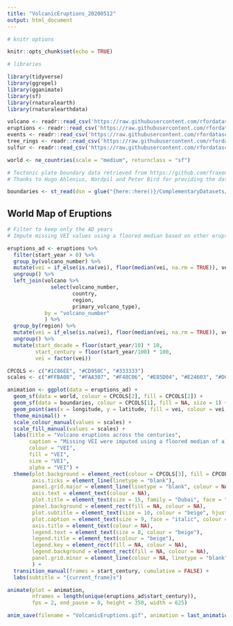 ```yaml
---
title: "VolcanicEruptions_20200512"
output: html_document
---
```


```r

# knitr options

knitr::opts_chunk$set(echo = TRUE)

# libraries

library(tidyverse)
library(ggrepel)
library(gganimate)
library(sf)
library(rnaturalearth)
library(rnaturalearthdata)

```

```r

volcano <- readr::read_csv('https://raw.githubusercontent.com/rfordatascience/tidytuesday/master/data/2020/2020-05-12/volcano.csv')
eruptions <- readr::read_csv('https://raw.githubusercontent.com/rfordatascience/tidytuesday/master/data/2020/2020-05-12/eruptions.csv')
events <- readr::read_csv('https://raw.githubusercontent.com/rfordatascience/tidytuesday/master/data/2020/2020-05-12/events.csv')
tree_rings <- readr::read_csv('https://raw.githubusercontent.com/rfordatascience/tidytuesday/master/data/2020/2020-05-12/tree_rings.csv')
sulfur <- readr::read_csv('https://raw.githubusercontent.com/rfordatascience/tidytuesday/master/data/2020/2020-05-12/sulfur.csv')

world <- ne_countries(scale = "medium", returnclass = "sf")

# Tectonic plate boundary data retrieved from https://github.com/fraxen/tectonicplates
# Thanks to Hugo Ahlenius, Nordpil and Peter Bird for providing the data

boundaries <- st_read(dsn = glue("{here::here()}/ComplementaryDatasets/PB2002_plates.json"), drivers = "GeoJSON")

```

## World Map of Eruptions

```r

# Filter to keep only the AD years
# Impute missing VEI values using a floored median based on other eruptions of the same volcano, or other eruptions in that region

eruptions_ad <- eruptions %>% 
  filter(start_year > 0) %>%
  group_by(volcano_number) %>% 
  mutate(vei = if_else(is.na(vei), floor(median(vei, na.rm = TRUE)), vei)) %>% 
  ungroup() %>% 
  left_join(volcano %>% 
              select(volcano_number, 
                     country, 
                     region, 
                     primary_volcano_type), 
            by = "volcano_number"
            ) %>% 
  group_by(region) %>% 
  mutate(vei = if_else(is.na(vei), floor(median(vei, na.rm = TRUE)), vei)) %>% 
  ungroup() %>% 
  mutate(start_decade = floor(start_year/10) * 10,
         start_century = floor(start_year/100) * 100,
         vei = factor(vei))

CPCOLS <- c("#1C86EE", "#CD950C", "#333333")
scales <- c("#FFBA08", "#FAA307", "#F48C06", "#E85D04", "#E24603", "#DC2F02", "#D00000", "#9D0208", "#6A040F")

animation <- ggplot(data = eruptions_ad) +
  geom_sf(data = world, colour = CPCOLS[2], fill = CPCOLS[2]) + 
  geom_sf(data = boundaries, colour = CPCOLS[1], fill = NA, size = 1) + 
  geom_point(aes(x = longitude, y = latitude, fill = vei, colour = vei, size = vei, group = factor(start_century)), shape = 21, alpha = 0.5) + 
  theme_minimal() + 
  scale_colour_manual(values = scales) + 
  scale_fill_manual(values = scales) + 
  labs(title = "Volcano eruptions across the centuries",
       caption = "Missing VEI were imputed using a floored median of a) the volcano, b) the region of the volcano", 
       colour = "VEI", 
       fill = "VEI", 
       size = "VEI", 
       alpha = "VEI") + 
  theme(plot.background = element_rect(colour = CPCOLS[3], fill = CPCOLS[3]), 
        axis.ticks = element_line(linetype = "blank"), 
        panel.grid.major = element_line(linetype = "blank", colour = NA), 
        axis.text = element_text(colour = NA), 
        plot.title = element_text(size = 15, family = "Dubai", face = "italic", colour = "beige", hjust = 0.5, vjust = 0), 
        panel.background = element_rect(fill = NA, colour = NA), 
        plot.subtitle = element_text(size = 10, colour = "beige", hjust = 0.5), 
        plot.caption = element_text(size = 9, face = "italic", colour = "beige"), 
        axis.title = element_text(colour = NA),
        legend.text = element_text(size = 8, colour = "beige"), 
        legend.title = element_text(colour = "beige"), 
        legend.key = element_rect(fill = NA, colour = NA), 
        legend.background = element_rect(fill = NA, colour = NA), 
        panel.grid.minor = element_line(colour = NA, linetype = "blank")
        ) + 
  transition_manual(frames = start_century, cumulative = FALSE) + 
  labs(subtitle = "{current_frame}s")

animate(plot = animation, 
        nframes = length(unique(eruptions_ad$start_century)), 
        fps = 2, end_pause = 0, height = 350, width = 625)

```

```r

anim_save(filename = "VolcanicEruptions.gif", animation = last_animation(), path = glue("{here::here()}/Plots"))

```

